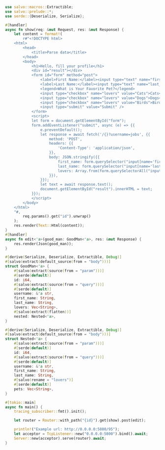 ```rust  title="extract-nested/src/main.rs"
use salvo::macros::Extractible;
use salvo::prelude::*;
use serde::{Deserialize, Serialize};

#[handler]
async fn show(req: &mut Request, res: &mut Response) {
    let content = format!(
        r#"<!DOCTYPE html>
    <html>
        <head>
            <title>Parse data</title>
        </head>
        <body>
            <h1>Hello, fill your profile</h1>
            <div id="result"></div>
            <form id="form" method="post">
                <label>First Name:</label><input type="text" name="first_name" />
                <label>Last Name:</label><input type="text" name="last_name" />
                <legend>What is Your Favorite Pet?</legend>
                <input type="checkbox" name="lovers" value="Cats">Cats<br>
                <input type="checkbox" name="lovers" value="Dogs">Dogs<br>
                <input type="checkbox" name="lovers" value="Birds">Birds<br>
                <input type="submit" value="Submit" />
            </form>
            <script>
            let form = document.getElementById("form");
            form.addEventListener("submit", async (e) => {{
                e.preventDefault();
                let response = await fetch('/{}?username=jobs', {{
                    method: 'POST',
                    headers: {{
                        'Content-Type': 'application/json',
                    }},
                    body: JSON.stringify({{
                        first_name: form.querySelector("input[name='first_name']").value,
                        last_name: form.querySelector("input[name='last_name']").value,
                        lovers: Array.from(form.querySelectorAll("input[name='lovers']:checked")).map(el => el.value),
                    }}),
                }});
                let text = await response.text();
                document.getElementById("result").innerHTML = text;
            }});
            </script>
        </body>
    </html>
    "#,
        req.params().get("id").unwrap()
    );
    res.render(Text::Html(content));
}
#[handler]
async fn edit<'a>(good_man: GoodMan<'a>, res: &mut Response) {
    res.render(Json(good_man));
}

#[derive(Serialize, Deserialize, Extractible, Debug)]
#[salvo(extract(default_source(from = "body")))]
struct GoodMan<'a> {
    #[salvo(extract(source(from = "param")))]
    #[serde(default)]
    id: i64,
    #[salvo(extract(source(from = "query")))]
    #[serde(default)]
    username: &'a str,
    first_name: String,
    last_name: String,
    lovers: Vec<String>,
    #[salvo(extract(flatten))]
    nested: Nested<'a>,
}

#[derive(Serialize, Deserialize, Extractible, Debug)]
#[salvo(extract(default_source(from = "body")))]
struct Nested<'a> {
    #[salvo(extract(source(from = "param")))]
    #[serde(default)]
    id: i64,
    #[salvo(extract(source(from = "query")))]
    #[serde(default)]
    username: &'a str,
    first_name: String,
    last_name: String,
    #[salvo(rename = "lovers")]
    #[serde(default)]
    pets: Vec<String>,
}

#[tokio::main]
async fn main() {
    tracing_subscriber::fmt().init();

    let router = Router::with_path("{id}").get(show).post(edit);

    println!("Example url: http://0.0.0.0:5800/95");
    let acceptor = TcpListener::new("0.0.0.0:5800").bind().await;
    Server::new(acceptor).serve(router).await;
}

```